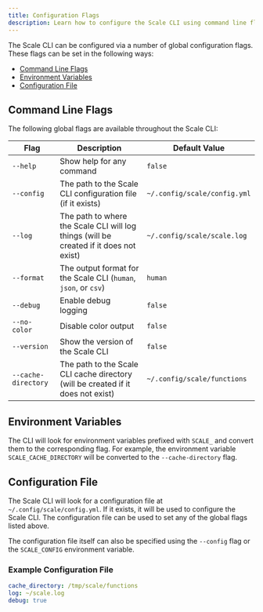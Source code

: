 ```yaml
---
title: Configuration Flags
description: Learn how to configure the Scale CLI using command line flags, environment variables, or a configuration file.
---
```


The Scale CLI can be configured via a number of global configuration flags. These flags can be set in the following ways:

  * [Command Line Flags](#command-line-flags)
  * [Environment Variables](#environment-variables)
  * [Configuration File](#configuration-file)

## Command Line Flags

The following global flags are available throughout the Scale CLI:

| Flag                | Description                                                                            | Default Value                |
|---------------------|----------------------------------------------------------------------------------------|------------------------------|
| `--help`            | Show help for any command                                                              | `false`                      |
| `--config`          | The path to the Scale CLI configuration file (if it exists)                            | `~/.config/scale/config.yml` |
| `--log`             | The path to where the Scale CLI will log things (will be created if it does not exist) | `~/.config/scale/scale.log`  |
| `--format`          | The output format for the Scale CLI (`human`, `json`, or `csv`)                        | `human`                      |
| `--debug`           | Enable debug logging                                                                   | `false`                      |
| `--no-color`        | Disable color output                                                                   | `false`                      |
| `--version`         | Show the version of the Scale CLI                                                      | `false`                      |
| `--cache-directory` | The path to the Scale CLI cache directory (will be created if it does not exist)       | `~/.config/scale/functions`  |

## Environment Variables

The CLI will look for environment variables prefixed with `SCALE_` and convert them to the corresponding flag. For example, the environment variable `SCALE_CACHE_DIRECTORY` will be converted to the `--cache-directory` flag.

## Configuration File

The Scale CLI will look for a configuration file at `~/.config/scale/config.yml`. If it exists, it will be used to configure the Scale CLI. The configuration file can be used to set any of the global flags listed above.

The configuration file itself can also be specified using the `--config` flag or the `SCALE_CONFIG` environment variable.

### Example Configuration File

```yaml title="~/.config/scale/config.yml"
cache_directory: /tmp/scale/functions
log: ~/scale.log
debug: true
```
